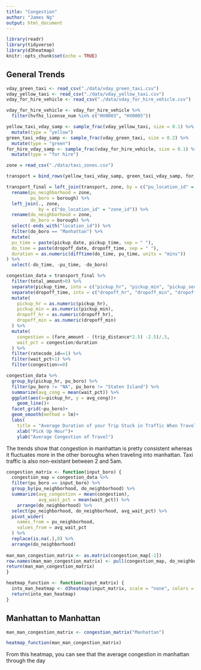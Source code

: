 ```yaml
---
title: "Congestion"
author: "James Ng"
output: html_document
---
```


```r
library(readr)
library(tidyverse)
library(d3heatmap)
knitr::opts_chunk$set(echo = TRUE)
```

## General Trends

```r
vday_green_taxi <- read_csv("./data/vday_green_taxi.csv")
vday_yellow_taxi <- read_csv("./data/vday_yellow_taxi.csv")
vday_for_hire_vehicle <- read_csv("./data/vday_for_hire_vehicle.csv")

vday_for_hire_vehicle <- vday_for_hire_vehicle %>% 
  filter(hvfhs_license_num %in% c("HV0003", "HV0005"))

yellow_taxi_vday_samp <- sample_frac(vday_yellow_taxi, size = 0.1) %>% 
  mutate(type = "yellow")
green_taxi_vday_samp <- sample_frac(vday_green_taxi, size = 0.2) %>% 
  mutate(type = "green")
for_hire_vday_samp <- sample_frac(vday_for_hire_vehicle, size = 0.1) %>% 
  mutate(type = "for hire")

zone = read_csv("./data/taxi_zones.csv")

transport = bind_rows(yellow_taxi_vday_samp, green_taxi_vday_samp, for_hire_vday_samp) 

transport_final = left_join(transport, zone, by = c("pu_location_id" = "zone_id")) %>% 
  rename(pu_neighborhood = zone,
         pu_boro = borough) %>% 
  left_join(., zone, 
            by = c("do_location_id" = "zone_id")) %>%
  rename(do_neighborhood = zone,
         do_boro = borough) %>% 
  select(-ends_with("location_id")) %>% 
  filter(do_boro == "Manhattan") %>% 
  mutate(
  pu_time = paste(pickup_date, pickup_time, sep = " "),
  do_time = paste(dropoff_date, dropoff_time, sep = " "),
  duration = as.numeric(difftime(do_time, pu_time, units = "mins"))
) %>% 
  select(-do_time, -pu_time, -do_boro)

congestion_data = transport_final %>% 
  filter(total_amount>0) %>% 
  separate(pickup_time, into = c("pickup_hr", "pickup_min", "pickup_sec"), sep = ":") %>% 
  separate(dropoff_time, into = c("dropoff_hr", "dropoff_min", "dropoff_sec"), sep = ":") %>%  
  mutate(
    pickup_hr = as.numeric(pickup_hr),
    pickup_min = as.numeric(pickup_min),
    dropoff_hr = as.numeric(dropoff_hr),
    dropoff_min = as.numeric(dropoff_min)
  ) %>% 
  mutate(
    congestion = (fare_amount - (trip_distance*2.5) -2.5)/.5, 
    wait_pct = congestion/duration
  ) %>% 
  filter(ratecode_id==1) %>% 
  filter(wait_pct<1) %>% 
  filter(congestion>=0)

```

```r
congestion_data %>%  
  group_by(pickup_hr, pu_boro) %>%
  filter(pu_boro != "NA", pu_boro != "Staten Island") %>% 
  summarize(avg_cong = mean(wait_pct)) %>% 
  ggplot(aes(x=pickup_hr, y = avg_cong))+
    geom_line()+
  facet_grid(~pu_boro)+
  geom_smooth(method = lm)+
  labs(
    title = "Average Duration of your Trip Stuck in Traffic When Traveling to Manhattan")+
    xlab("Pick Up Hour")+
    ylab("Average Congestion of Travel")
```

<p>

The trends show that congestion in manhattan is pretty consistent whereas it fluctuates more in the other boroughs when traveling into manhattan. Taxi traffic is also non-existant between 2 and 5am.

</p>

```r
congestion_matrix <- function(input_boro) {
  congestion_map = congestion_data %>% 
  filter(pu_boro == input_boro) %>%
  group_by(pu_neighborhood, do_neighborhood) %>%  
  summarize(avg_congestion = mean(congestion),
            avg_wait_pct = mean(wait_pct)) %>% 
    arrange(do_neighborhood) %>% 
  select(pu_neighborhood, do_neighborhood, avg_wait_pct) %>% 
  pivot_wider(
    names_from = pu_neighborhood,
    values_from = avg_wait_pct
  ) %>% 
  replace(is.na(.),0) %>% 
  arrange(do_neighborhood) 
    
man_man_congestion_matrix <- as.matrix(congestion_map[-1])
row.names(man_man_congestion_matrix) <- pull(congestion_map, do_neighborhood)  
return(man_man_congestion_matrix)  
}

heatmap_function <- function(input_matrix) {
  into_man_heatmap <- d3heatmap(input_matrix, scale = "none", colors = "RdPu",  dendrogram = "none", Rowv = FALSE, Colv = FALSE) 
  return(into_man_heatmap)
}
```

## Manhattan to Manhattan 
```r
man_man_congestion_matrix <- congestion_matrix("Manhattan")

heatmap_function(man_man_congestion_matrix)
```
 
<p>
From this heatmap, you can see that the average congestion in manhattan through the day 
</p>